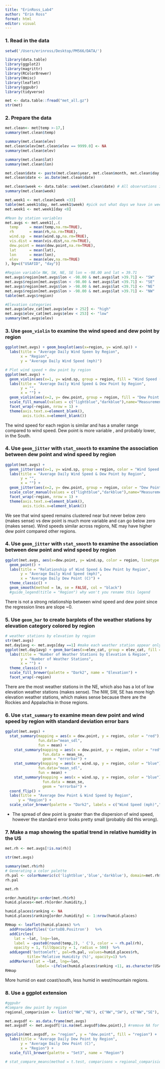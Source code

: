 ```yaml
---
title: "ErinRoss_Lab4"
author: "Erin Ross"
format: html
editor: visual
---
```


### **1. Read in the data**

```r
setwd('/Users/erinross/Desktop/PM566/DATA/')

library(data.table)
library(ggplot2)
library(magrittr)
library(RColorBrewer)
library(Hmisc)
library(leaflet)
library(ggpubr)
library(tidyverse)

met <- data.table::fread("met_all.gz")
str(met)
```

### **2. Prepare the data**

```r
met.clean<- met[temp >-17,]
summary(met.clean$temp)

summary(met.clean$elev)
met.clean$elev[met.clean$elev == 9999.0] <- NA
summary(met.clean$elev)

summary(met.clean$lat)
summary(met.clean$lon)

met.clean$date <- paste(met.clean$year, met.clean$month, met.clean$day, sep = "-")
met.clean$date <- as.Date(met.clean$date)

met.clean$week <- data.table::week(met.clean$date) # All observations in one month1
summary(met.clean$week)

met.week1 <- met.clean[week <33]
table(met.week1$day, met.week1$week) #pick out what days we have in weeks 31 and 32
met.week1 <- met.week1[day <8]

#Mean by station variables
met.avgs <- met.week1[,.(
  temp     = mean(temp,na.rm=TRUE),
  rh       = mean(rh,na.rm=TRUE),
  wind.sp  = mean(wind.sp,na.rm=TRUE),
  vis.dist = mean(vis.dist,na.rm=TRUE),
  dew.point = mean(dew.point,na.rm=TRUE),
  lat      = mean(lat),
  lon      = mean(lon), 
  elev     = mean(elev,na.rm=TRUE)
), by=c("USAFID", "day")]

#Region variable NW, SW, NE, SE lon = -98.00 and lat = 39.71 
met.avgs$region[met.avgs$lon < -98.00 & met.avgs$lat >39.71] <- "SW"
met.avgs$region[met.avgs$lon < -98.00 & met.avgs$lat <39.71] <- "SE"
met.avgs$region[met.avgs$lon > -98.00 & met.avgs$lat <39.71] <- "NE"
met.avgs$region[met.avgs$lon > -98.00 & met.avgs$lat >39.71] <- "NW"
table(met.avgs$region)

#Elevation categories
met.avgs$elev_cat[met.avgs$elev > 252] <- "high"
met.avgs$elev_cat[met.avgs$elev < 253] <- "low"
summary(met.avgs$elev)
```

### **3. Use `geom_violin` to examine the wind speed and dew point by region**

```r
ggplot(met.avgs) + geom_boxplot(aes(x=region, y= wind.sp)) +
  labs(title = "Average Daily Wind Speen by Region",
       x = "Region",
       y = "Average Daily Wind Speed (mph)")

# Plot wind speed + dew point by region
ggplot(met.avgs) + 
  geom_violin(aes(x=1, y= wind.sp, group = region, fill = "Wind Speed (mph)")) +
  labs(title = "Average Daily Wind Speed & Dew Point by Region",
       y = "",
       x = "") +
  geom_violin(aes(x=2, y= dew.point, group = region, fill = "Dew Point (C)")) +
  scale_fill_manual(values = c("lightblue","darkblue"),name="Measurement") + 
  facet_wrap(~region, nrow = 1) +
  theme(axis.text.x=element_blank(),
        axis.ticks.x=element_blank())
```

The wind speed for each region is similar and has a smaller range compared to wind speed. Dew point is more variable , and probably lower, in the South.

### **4. Use `geom_jitter` with `stat_smooth` to examine the association between dew point and wind speed by region**

```r
ggplot(met.avgs) + 
  geom_jitter(aes(x=1, y= wind.sp, group = region, color = "Wind Speed (mph)")) +
  labs(title = "Average Daily Wind Speed & Dew Point by Region",
       y = "",
       x = "") +
  geom_jitter(aes(x=2, y= dew.point, group = region, color = "Dew Point (C)")) +
  scale_color_manual(values = c("lightblue","darkblue"),name="Measurement") + 
  facet_wrap(~region, nrow = 1) +
  theme(axis.text.x=element_blank(),
        axis.ticks.x=element_blank())
```

We see that wind speed remains clustered near but never below zero (makes sense) vs dew point is much more variable and can go below zero (makes sense). Wind speeds similar across regions, NE may have higher dew point compared other regions.

### **4. Use `geom_jitter` with `stat_smooth` to examine the association between dew point and wind speed by region**

```r
ggplot(met.avgs, aes(x=dew.point, y= wind.sp, color = region, linetype = region)) + 
  geom_point() +
  labs(title = "Relationship of Wind Speed & Dew Point by Region",
       y = "Average Daily Wind Speed (mph)",
       x = "Average Daily Dew Point (C)") +
  theme_classic() +
  geom_smooth(method = lm, se = FALSE, col = "black")
  #guide_legend(title = "Region") why won't you rename this legend
```

There is not a strong relationship between wind speed and dew point since the regression lines are slope \~0.

### **5. Use `geom_bar` to create barplots of the weather stations by elevation category colored by region**

```r
# weather stations by elevation by region
str(met.avgs)
met.day1avg <- met.avgs[day ==1] #make each weather station appear only once
ggplot(met.day1avg) + geom_bar(aes(x=elev_cat, group = elev_cat, fill = elev_cat), stat="count") +
  labs(title = "Number of Weather Stations by Elevation & Region",
       y = "Number of Weather Stations",
       x = "") +
  theme_classic() +
  scale_fill_brewer(palette = "Dark2", name = "Elevation") +
  facet_wrap(~region)
```

There are the most weather stations in the NE, which also has a lot of low elevation weather stations (makes sense). The NW, SW, SE has more high elevation weather stations, which makes sense because there are the Rockies and Appalachia in those regions.

### **6. Use `stat_summary` to examine mean dew point and wind speed by region with standard deviation error bars**

```r
ggplot(met.avgs) + 
  stat_summary(mapping = aes(x = dew.point, y = region, color = "red"),
               fun.data="mean_sdl",
               fun = mean) + 
    stat_summary(mapping = aes(x = dew.point, y = region, color = "red"),
                 fun.data = mean_se,  
                 geom = "errorbar") + 
    stat_summary(mapping = aes(x = wind.sp, y = region, color = "blue"),
               fun.data="mean_sdl",
               fun = mean) + 
    stat_summary(mapping = aes(x = wind.sp, y = region, color = "blue"),
                 fun.data = mean_se,  
                 geom = "errorbar") +
  coord_flip() + 
  labs(title = "Average Dew Point & Wind Speed by Region",
      y = "Region") + 
  scale_color_brewer(palette = "Dark2", labels = c("Wind Speed (mph)","Dew Point (C)"), name = "Measurement")
```

-   The spread of dew point is greater than the dispersion of wind speed, however the standard error looks pretty small (probably did this wrong).

### **7. Make a map showing the spatial trend in relative humidity in the US**

```r
met.rh <- met.avgs[!is.na(rh)]

str(met.avgs)

summary(met.rh$rh)
# Generating a color palette
rh.pal <- colorNumeric(c('lightblue','blue','darkblue'), domain=met.rh$rh)
rh.pal

met.rh

order.humidity<-order(met.rh$rh)
humid.places<-met.rh[order.humidity,]

humid.places$ranking <- NA
humid.places$ranking[order.humidity] <- 1:nrow(humid.places)

RHmap <- leaflet(humid.places) %>% 
  addProviderTiles('CartoDB.Positron')   %>%
  addCircles(
    lat = ~lat, lng=~lon,
    label = ~paste0(round(temp,2), ' C'), color = ~ rh.pal(rh),
    opacity = 1, fillOpacity = 1, radius = 500)  %>%
  addLegend('bottomleft', pal=rh.pal, values=humid.places$rh,
          title='Relative Humidity (%)', opacity=1) %>% 
  addMarkers(lat = ~lat, lng=~lon,
              label= ~ifelse(humid.places$ranking <11, as.character(USAFID),""))
RHmap
```

More humid on east coast/south, less humid in west/mountain regions.

### **8. Use a ggplot extension**

```r
#ggpubr
#Compare dew point by region
regional_comparision <- list(c("NW","NE"), c("NW","SW"), c("NW","SE"), c("NE","SW"), c("NE","SE"), c("SE","SW"))

met.avgsdf <- as.data.frame(met.avgs)
met.avgsdf <- met.avgsdf[!is.na(met.avgsdf$dew.point),] #remove NA for dew point

ggviolin(met.avgsdf, x= "region", y = "dew.point", fill = "region") + 
  labs(title = "Average Daily Dew Point by Region",
       y = "Average Daily Dew Point (C)",
       x = "Region") +  
  scale_fill_brewer(palette = "Set3", name = "Region") 

# stat_compare_means(method = t.test, comparisons = regional_comparision) I cannot get this to work, getting "Error in match(x, table, nomatch = 0L):'match' requires vector arguments"
```
